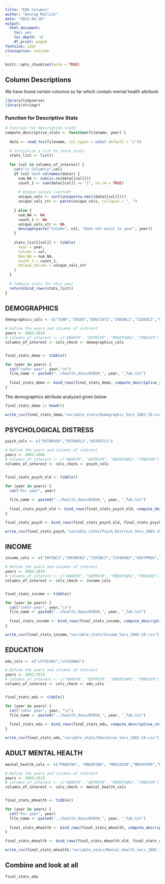 ```yaml
---
title: "EDA Columns"
author: "Anurag Mallick"
date: "2025-04-28"
output:
  html_document:
    toc: yes
    toc_depth: '4'
    df_print: paged
fontsize: 12pt
classoption: twoside
---
```


```r
knitr::opts_chunk$set(echo = TRUE)
```

## Column Descriptions

We have found certain columns so far which contain mental health attribute



```r
library(tidyverse)
library(stringr)
```


### Function for Descriptive Stats

```r
# Function for descriptive statd
compute_descriptive_stats <- function(filename, year) {
  
  data <- read_tsv(filename, col_types = cols(.default = "c"))  
  
  # Initialize a list to store stats
  stats_list <- list()
  
  for (col in columns_of_interest) {
    cat("\t Column\n",col)
    if (col %in% colnames(data)) {
      num_NA <- sum(is.na(data[[col]]))
      count_1 <- sum(data[[col]] == "1", na.rm = TRUE)
      
      # Unique values (sorted)
      unique_vals <- sort(unique(na.omit(data[[col]])))
      unique_vals_str <- paste(unique_vals, collapse = ", ")
      
    } else {
      num_NA <- NA
      count_1 <- NA
      unique_vals_str <- NA
      message(paste("Column", col, "does not exist in year", year))
    }
    
    stats_list[[col]] <- tibble(
      Year = year,
      Column = col,
      Num_NA = num_NA,
      Count_1 = count_1,
      Unique_Values = unique_vals_str
    )
  }
  
  # Combine stats for this year
  return(bind_rows(stats_list))
}
```


## DEMOGRAPHICS

```r
demographics_cols <- c("YEAR","IRSEX","EDUCCAT2","IREDUC2","IIEDUC2","CATAGE","CATAG2","CATAG3","CATAG7")
```

```r
# Define the years and columns of interest
years <- 2002:2019
# columns_of_interest <- c("ANXDYR", "DEPRSYR", "MDEDP2WK1","TRNEVER")
columns_of_interest <- cols_check <- demographics_cols


final_stats_demo <- tibble()

for (year in years) {
  cat("\nFor year", year,"\n")
  file_name <- paste0("../health_data/NSDUH_", year, "_Tab.txt")
  
  final_stats_demo <- bind_rows(final_stats_demo, compute_descriptive_stats(file_name, year))
}
```

The demographics attribute analyzed given below
```r
final_stats_demo |> head(5)
```


```r
write_csv(final_stats_demo,"variable_stats/Demographic_Vars_2002-19.csv")
```



## PSYCHOLOGICAL DISTRESS
```r
psych_cols <- c("DSTNRVOS","DSTHOPLS","DSTRSTLS")
```

```r
# Define the years and columns of interest
years <- 2002:2008
# columns_of_interest <- c("ANXDYR", "DEPRSYR", "MDEDP2WK1","TRNEVER")
columns_of_interest <- cols_check <- psych_cols


final_stats_psych_old <- tibble()

for (year in years) {
  cat("For year", year)
  
  file_name <- paste0("../health_data/NSDUH_", year, "_Tab.txt")
  
  final_stats_psych_old <- bind_rows(final_stats_psych_old, compute_descriptive_stats(file_name, year))
}
```


```r
final_stats_psych <- bind_rows(final_stats_psych_old, final_stats_psych)
```


```r
write_csv(final_stats_psych,"variable_stats/Psych_Distress_Vars_2002-19.csv")
```









## INCOME

```r
income_cols <- c("IRPINC3","IRFAMIN3","IIPINC3","IIFAMIN3","GOVTPROG","INCOME")
```

```r
# Define the years and columns of interest
years <- 2002:2019
# columns_of_interest <- c("ANXDYR", "DEPRSYR", "MDEDP2WK1","TRNEVER")
columns_of_interest <- cols_check <- income_cols


final_stats_income <- tibble()

for (year in years) {
  cat("\nFor year", year,"\n")
  file_name <- paste0("../health_data/NSDUH_", year, "_Tab.txt")
  
  final_stats_income <- bind_rows(final_stats_income, compute_descriptive_stats(file_name, year))
}
```

```r
write_csv(final_stats_income,"variable_stats/Income_Vars_2002-19.csv")
```



## EDUCATION

```r
edu_cols <- c("LFTSCHA2","LFSCHWH2")
```

```r
# Define the years and columns of interest
years <- 2002:2019
# columns_of_interest <- c("ANXDYR", "DEPRSYR", "MDEDP2WK1","TRNEVER")
columns_of_interest <- cols_check <- edu_cols


final_stats_edu <- tibble()

for (year in years) {
  cat("\nFor year", year, "\n")
  file_name <- paste0("../health_data/NSDUH_", year, "_Tab.txt")
  
  final_stats_edu <- bind_rows(final_stats_edu, compute_descriptive_stats(file_name, year))
}
```


```r
write_csv(final_stats_edu,"variable_stats/Education_Vars_2002-19.csv")
```



## ADULT MENTAL HEALTH

```r
mental_health_cols <- c("PANATAK", "MDEDP2WK", "MDELOSIN","MNCHYPER","PHBCRWDS","PHBPUBPL","PHBTRAVL","PHBAWYHM","PTSEVER","MHHOSPOV","MHMEDS","MHOPNUM2","PANATKN2","MDEDPWKR","MDELIWK2","GADWKS2","PTSWKS2","MHMEDWK2","IMPWKS2")
```


```r
# Define the years and columns of interest
years <- 2009:2019
# columns_of_interest <- c("ANXDYR", "DEPRSYR", "MDEDP2WK1","TRNEVER")
columns_of_interest <- cols_check <- mental_health_cols


final_stats_mhealth <- tibble()

for (year in years) {
  cat("For year", year)
  file_name <- paste0("../health_data/NSDUH_", year, "_Tab.txt")
  
  final_stats_mhealth <- bind_rows(final_stats_mhealth, compute_descriptive_stats(file_name, year))
}
```


```r
final_stats_mhealth <- bind_rows(final_stats_mhealth_old, final_stats_mhealth)
```


```r
write_csv(final_stats_mhealth,"variable_stats/Mental_Health_Vars_2002-19.csv")
```




## Combine and look at all
```r
final_stats_edu
```



